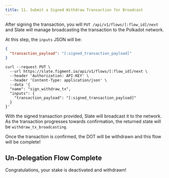 ```yaml
---
title: 11. Submit a Signed Withdraw Transaction for Broadcast
---
```


After signing the transaction, you will `PUT /api/v1/flows/[:flow_id]/next` and Slate will manage broadcasting the transaction to the Polkadot network.

At this step, the `inputs` JSON will be:

```json title="inputs"
{
  "transaction_payload": "[:signed_transaction_payload]"
}
```

```text title="Example curl request"
curl --request PUT \
  --url https://slate.figment.io/api/v1/flows/[:flow_id]/next \
  --header 'Authorization: API-KEY' \
  --header 'Content-Type: application/json' \
  --data '{
  "name": "sign_withdraw_tx",
  "inputs": {
    "transaction_payload": "[:signed_transaction_payload]"
  }
}'
```

With the signed transaction provided, Slate will broadcast it to the network. As the transaction progresses towards confirmation, the returned state will be `withdraw_tx_broadcasting`.

Once the transaction is confirmed, the DOT will be withdrawn and this flow will be complete!

## Un-Delegation Flow Complete

Congratulations, your stake is deactivated and withdrawn!

